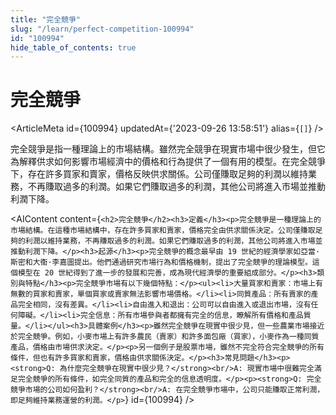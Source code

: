 ```yaml
---
title: "完全競爭"
slug: "/learn/perfect-competition-100994"
id: "100994"
hide_table_of_contents: true
---
```



# 完全競爭

<ArticleMeta id={100994} updatedAt={'2023-09-26 13:58:51'} alias={`[]`} />
<div className='border-solid border-b border-t-0 my-4 border-[var(--ifm-color-gray-300)]' />

完全競爭是指一種理論上的市場結構。雖然完全競爭在現實市場中很少發生，但它為解釋供求如何影響市場經濟中的價格和行為提供了一個有用的模型。在完全競爭下，存在許多買家和賣家，價格反映供求關係。公司僅賺取足夠的利潤以維持業務，不再賺取過多的利潤。如果它們賺取過多的利潤，其他公司將進入市場並推動利潤下降。

<AIContent content={`<h2>完全競爭</h2><h3>定義</h3><p>完全競爭是一種理論上的市場結構。在這種市場結構中，存在許多買家和賣家，價格完全由供求關係決定。公司僅賺取足夠的利潤以維持業務，不再賺取過多的利潤。如果它們賺取過多的利潤，其他公司將進入市場並推動利潤下降。</p><h3>起源</h3><p>完全競爭的概念最早由 19 世紀的經濟學家如亞當·斯密和大衞·李嘉圖提出。他們通過研究市場行為和價格機制，提出了完全競爭的理論模型。這個模型在 20 世紀得到了進一步的發展和完善，成為現代經濟學的重要組成部分。</p><h3>類別與特點</h3><p>完全競爭市場有以下幾個特點：</p><ul><li>大量買家和賣家：市場上有無數的買家和賣家，單個買家或賣家無法影響市場價格。</li><li>同質產品：所有賣家的產品完全相同，沒有差異。</li><li>自由進入和退出：公司可以自由進入或退出市場，沒有任何障礙。</li><li>完全信息：所有市場參與者都擁有完全的信息，瞭解所有價格和產品質量。</li></ul><h3>具體案例</h3><p>雖然完全競爭在現實中很少見，但一些農業市場接近於完全競爭。例如，小麥市場上有許多農民（賣家）和許多面包廠（買家），小麥作為一種同質產品，價格由市場供求決定。</p><p>另一個例子是股票市場，雖然不完全符合完全競爭的所有條件，但也有許多買家和賣家，價格由供求關係決定。</p><h3>常見問題</h3><p><strong>Q: 為什麼完全競爭在現實中很少見？</strong><br/>A: 現實市場中很難完全滿足完全競爭的所有條件，如完全同質的產品和完全的信息透明度。</p><p><strong>Q: 完全競爭市場的公司如何盈利？</strong><br/>A: 在完全競爭市場中，公司只能賺取正常利潤，即足夠維持業務運營的利潤。</p>`} id={100994} />
